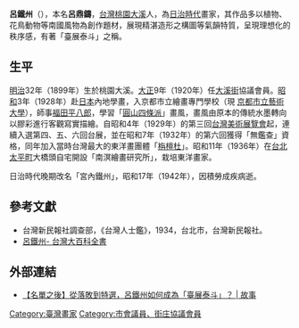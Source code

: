 {{Infobox person
| honorific_prefix          = 呂鼎鑄
| name                      = 呂鐵州
| honorific_suffix          = Lū Thiat-chiu
| image                     = File:Lu Teng-chu (Jin-bun Hoe-chui).jpg
| image_size                = 250px
| alt                       = 
| caption                   = 呂鐵州
| native_name               = 
| native_name_lang          = 
| birth_name                = 
| birth_date                = {{birth date|1899|06|17}}
| birth_place               = {{TWN-JPN}}[[臺北縣_(日治時期)|台北縣]]三角湧海山堡大嵙崁街
| disappeared_date          = 
| disappeared_place         = 
| disappeared_status        = 
| death_date                = {{death date and age|1942|09|24|1899|06|17}} 
| death_place               = {{TWN}}
| death_cause              = 
| body_discovered           = 
| resting_place             = 
| resting_place_coordinates = 
| monuments                 = 
| residence                 = 
| nationality               = {{JPN-EMP}}
| ancestor                  = 
| other_names               = 
| ethnicity                 = [[漢族|漢族]]
| citizenship               = 
| education                 = 
| alma_mater                = 
| occupation                = [[畫家|畫家]]
| years_active              = 
| employer                  = 
| organization              = 
| agent                     = 
| known_for                 = 
| notable_works             = 
| style                     = 
| influences                = 
| influenced                = 
| language                  = [[臺灣話|臺灣話]]、[[日語|日語]]
| home_town                 = 
| salary                    = 
| net_worth                 = 
| height                    = 
| hair_color                = 
| eye_color                 = 
| measurements              = 
| weight                    = 
| television                = 
| title                     = 
| term                      = 
| predecessor               = 
| successor                 = 
| party                     = 
| movement                  = 
| opponents                 = 
| boards                    = 
| religion                  = 
| denomination              = 
| criminal_charge           = 
| criminal_penalty          = 
| criminal_status           = 
| spouse                    = 林阿琴
| partner                   = 
| children                  = 呂春帆（長子）<br/> 呂曉帆（次子）
| parents                   = 
| relatives                 = 
| callsign                  = 
| awards                    = 
| signature                 = 
| signature_alt             = 
| signature_size            = 
| module                    = 
| module2                   = 
| module3                   = 
| module4                   = 
| module5                   = 
| module6                   = 
| website                   = 
| footnotes                 = 
| box_width                 = 
| educate = [[京都市立藝術大學|京都市立繪畫專門學校]]
}}
{{Infobox Hokkien name
| title      =呂鐵州
| hanji      =呂鐵州
| poj        =Lū Thiat-chiu
| tl         =Lū Thiat-tsiu
| bp         =
| hokkienipa =
| context    =
| image      = 
| caption    =
|
| hanjiborn     =鼎鑄
| pojborn      =Téng-chù
| tlborn         =Tíng-tsù
| bpborn         =
| hokkienipaborn  =
}}
'''呂鐵州'''（{{bd|1899年|6月17日|1942年|9月24日|catIdx=L呂}}），本名'''呂鼎鑄'''，[[台灣|台灣]][[桃園市|桃園]][[大溪區|大溪]]人，為[[台灣日治時期|日治時代]]畫家，其作品多以植物、花鳥動物等南國風物為創作題材，展現精湛造形之構圖等氣韻特質，呈現理想化的秩序感，有著「臺展泰斗」之稱。

== 生平 ==
[[明治|明治]]32年（1899年）生於桃園大溪。[[大正|大正]]9年（1920年）任[[大溪街|大溪街]]協議會員。[[昭和|昭和]]3年（1928年）赴[[日本|日本]]內地學畫，入京都市立繪畫專門學校（現 [[京都市立藝術大學|京都市立藝術大學]]），師事[[福田平八郎|福田平八郎]]，學習「[[圓山四條派|圓山四條派]]」畫風，畫風由原本的傳統水墨轉向以膠彩進行客觀寫實描繪。自昭和4年（1929年）的第三回[[台灣美術展覽會|台灣美術展覽會]]起，連續入選第四、五、六回台展，並在昭和7年（1932年）的第六回獲得「無鑑查」資格，同年加入當時台灣最大的東洋畫團體「[[栴檀杜|栴檀杜]]」。昭和11年（1936年）在[[台北|台北]][[太平町|太平町]]大橋頭自宅開設「南溟繪畫研究所」，栽培東洋畫家。

日治時代晚期改名「宮內鐵州」，昭和17年（1942年），因積勞成疾病逝。

== 參考文獻 ==
*台灣新民報社調查部，《台灣人士鑑》，1934，台北市，台灣新民報社。
*[http://nrch.culture.tw/twpedia.aspx?id=9610 呂鐵州- 台灣大百科全書]{{Wayback|url=http://nrch.culture.tw/twpedia.aspx?id=9610 |date=20201202111705 }}

== 外部連結 ==

* [https://gushi.tw/lu-tiezhou/ 【名單之後】從落敗到特選，呂鐵州如何成為「臺展泰斗」？ | 故事]{{Wayback|url=https://gushi.tw/lu-tiezhou/ |date=20190606044808 }}
{{台灣日治時期藝術家}}

{{DEFAULTSORT:L呂鐵州}}
[[Category:臺灣畫家|Category:臺灣畫家]]
[[Category:市會議員、街庄協議會員|Category:市會議員、街庄協議會員]]
